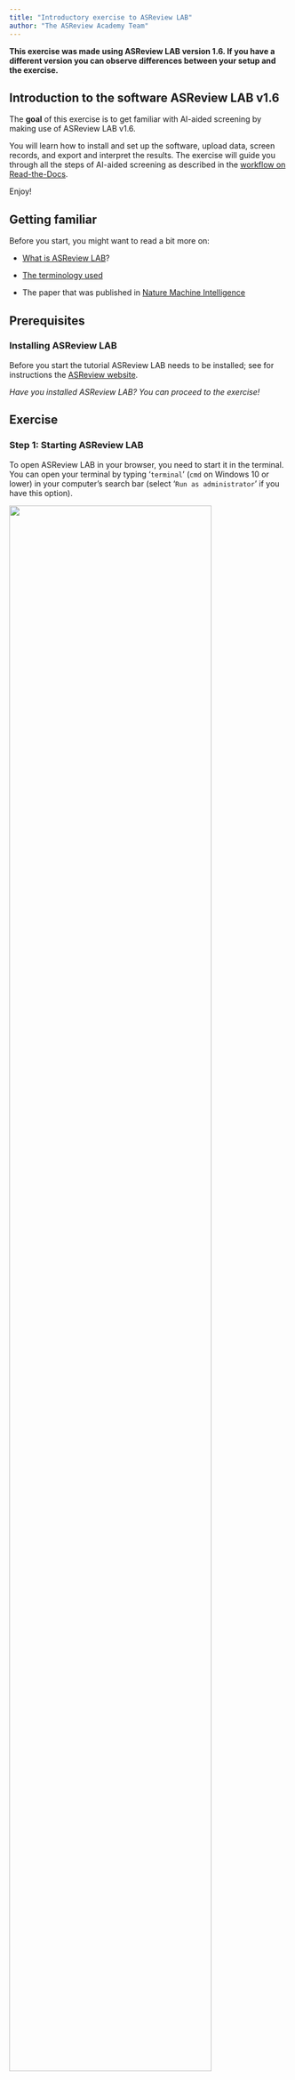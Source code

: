 ```yaml
---
title: "Introductory exercise to ASReview LAB"
author: "The ASReview Academy Team"
---
```


**This exercise was made using ASReview LAB version 1.6. If you have a different version you can observe differences between your setup and the exercise.**

## Introduction to the software ASReview LAB v1.6

The **goal** of this exercise is to get familiar with AI-aided screening
by making use of ASReview LAB v1.6.

You will learn how to install and set up the software, upload data,
screen records, and export and interpret the results. The exercise will
guide you through all the steps of AI-aided screening as described in
the [workflow on
Read-the-Docs](https://asreview.readthedocs.io/en/latest/about.html#labeling-workflow-with-asreview){target="_blank"}.

Enjoy!

## Getting familiar

Before you start, you might want to read a bit more on:

-   [What is ASReview
    LAB](https://asreview.readthedocs.io/en/latest/about.html#what-is-asreview-lab){target="_blank"}?

-   [The terminology
    used](https://asreview.readthedocs.io/en/latest/about.html#asreview-lab-terminology){target="_blank"}

-   The paper that was published in [Nature Machine
    Intelligence](https://www.nature.com/articles/s42256-020-00287-7){target="_blank"}

## Prerequisites

### Installing ASReview LAB

Before you start the tutorial ASReview LAB needs to be installed; see for instructions the [ASReview website](https://asreview.nl/download/){target="_blank"}.

*Have you installed ASReview LAB? You can proceed to the exercise!*

## Exercise

### Step 1: Starting ASReview LAB

To open ASReview LAB in your browser, you need to start it in the terminal. You can 
open your terminal by typing ‘`terminal`’ (`cmd` on Windows 10 or lower) in your 
computer’s search bar (select ‘`Run as administrator`’ if you have this option).

![](images/ASReviewLAB/step_1.png){width=85% fig-align="center"}

The terminal will open, in which you can type the following
command and press enter:

``` bash
asreview lab
```

Note that you have to keep your command-line interpreter running while
using ASReview LAB, even though the interface is in your browser!

![](images/ASReviewLAB/step_2.png){width=85% fig-align="center"}

It takes a few seconds for ELAS - your Electronic Learning Assistant -
to start the software. It will appear in your (default) web browser. 

But why do you need to start it up by running code in your command
prompt? This ensures that ASReview LAB is run locally. More
specifically, <u>your data is and stays your own</u>. Small price to pay
for complete privacy, right?! Read more about the key principles in the
[Zen of Elas](https://asreview.nl/blog/the-zen-of-elas/){target="_blank"}!

You can also run the software via a server, but you need to take care of
[hosting the server
yourself](https://asreview.readthedocs.io/en/latest/installation.html#server-installation){target="_blank"}
(or ask your IT-department).


*Have you opened ASReview LAB in your browser? If so, you can proceed to
step 2!*

### Step 2: Creating a project

Now that you have opened ASReview LAB, you can create a
new project. Below you will find a step-by-step guide. 

1.  *New project;*

Hover your mouse over the ‘`create`’ button with the plus sign in the
bottom right corner.

![](images/ASReviewLAB/step_3.png){width=85% fig-align="center"}

2.  *Project name;*

Select Validation Mode, fill out a project name and press ‘`NEXT`’. Note
that you can fill out your name and a description as well.

![](images/ASReviewLAB/step_3b.png){width=85% fig-align="center"}

For this exercise we are screening in the so-called ‘`Validation Mode`’
of ASReview. By screening in the [Validation
Mode](https://asreview.readthedocs.io/en/latest/project_create.html#project-modes){target="_blank"},
we are going to make use of a [benchmark
dataset](https://asreview.readthedocs.io/en/latest/data_labeled.html#fully-labeled-data){target="_blank"}.
This means that all records in the dataset have already been labeled as
relevant or irrelevant. This is indicated to the user through a banner
above each article. Note that in ‘Oracle Mode’ - when screening your own
dataset - the relevant papers will not be marked; you, the oracle, have
to make the decisions.

More detailed information about setting up a project can be found on
[ReadTheDocs](https://asreview.readthedocs.io/en/latest/project_create.html#project-information){target="_blank"}.

 
*Have you started creating a new project? If so, you can proceed to step
3!*

## Project setup

### Step 3: The dataset

Now that you have created your ASReview project (woohoo!), you need to set it
up. Without data, we have nothing to screen. So, you need to tell ELAS
which dataset you want to screen for relevant articles.     

Click on the ‘ADD’ button next to ‘Add dataset’. Now a menu appears
where you can choose how to load the dataset. You can add your dataset
by selecting a file or providing an URL. For this exercise, we will use
a benchmark dataset.

Go to the ‘`Benchmark datasets`’ button, open the first dataset (i.e. the
Van de Schoot (2017) dataset about PTSD trajectories) and click on
‘`ADD`’. After you select the dataset, click on ‘`SAVE`’.

![](images/ASReviewLAB/step_4.png){width=85% fig-align="center"}



*Have you successfully selected/uploaded the dataset? If so, you can
proceed to step 4!*

### Step 4: Prior knowledge

Before you can start screening the records, you need to tell ELAS what
kind of records you <u>are</u> and what kind of records you <u>are
not</u> looking for (i.e., relevant and irrelevant records,
respectively). We call this *prior knowledge*. Based on the prior
knowledge you provide, ELAS will reorder the stack of papers and provide
you with the record that is most likely to be relevant (default
settings).

When performing a systematic review with your own data, you need to
provide the prior knowledge yourself (at least one relevant and one
irrelevant record). However, because you are using the Validation Mode 
of ASReview, the relevant records are known; the original authors have 
already read ALL records.

To select the prior knowledge you first need to click on the ‘`ADD`’
button next to ‘`Add prior knowledge`’; see also the documentation 
about the selection of [prior knowledge](https://asreview.readthedocs.io/en/latest/project_create.html#select-prior-knowledge){target="_blank"}.
Now you will see a menu about selecting prior knowledge.

The following five papers are known to be relevant:

-   Latent Trajectories of Trauma Symptoms and Resilience 
    (DOI: [10.4088/JCP.13m08914](https://doi.org/10.4088/jcp.13m08914){target="_blank"})
-   A Latent Growth Mixture Modeling Approach to PTSD Symptoms in Rape
    Victims (DOI: [10.1177/1534765610395627](https://doi.org/10.1177/1534765610395627){target="_blank"})
-   Peace and War: Trajectories of Posttraumatic Stress Disorder
    Symptoms Before, During, and After Military Deployment in
    Afghanistan (DOI: [10.1177/0956797612457389](https://doi.org/10.1177/0956797612457389){target="_blank"})
-   The relationship between course of PTSD symptoms in deployed U.S.
    Marines and degree of combat exposure (DOI: [10.1002/jts.21988](https://doi.org/10.1002/jts.21988){target="_blank"})
-   Trajectories of trauma symptoms and resilience in deployed US
    military service members: Prospective cohort study (DOI: [10.1192/bjp.bp.111.096552](https://doi.org/10.1192/bjp.bp.111.096552){target="_blank"})

To add the relevant records, you click on ‘`Search`’, copy and paste the titles
of these relevant records one by one in the search bar and add them as
relevant.

![](images/ASReviewLAB/step_5.png){width=85% fig-align="center"}


After adding all five relevant records, you can add some irrelevant ones
by clicking the ‘`Random`’ button (use the arrow in the upper left corner
to be able to select this button) and by changing ‘`relevant`’ to
‘`irrelevant`’. Select five irrelevant records and click on ‘`CLOSE`’.

*Have you selected five relevant and five irrelevant records? If so, you
can proceed to step 5!*

### Step 5: Active learning model

The last step to complete the setup is to select the active learning
model you want to use. The default settings (i.e. Naïve Bayes, Max and
tf-idf) will suffice for this exercise. If you want to change the mode,
read which options are
[built-in](https://asreview.readthedocs.io/en/latest/project_create.html#model){target="_blank"}
or add your own model via a
[template](https://github.com/asreview/template-extension-new-model){target="_blank"}. 

You can click on ‘NEXT’. A menu with the defaults will appear. Since we
are using the defaults, you can click on ‘NEXT’ again. In the last step
of the setup, ASReview LAB runs the feature extractor, trains a model,
and ranks the records in your dataset. Depending on the model and the
size of your dataset, this can take a couple of minutes (meanwhile, you
can enjoy the animation video or read the blog post on [What is Active
Learning?](https://asreview.nl/blog/active-learning-explained/){target="_blank"}).

After the project is successfully initialized, you can start reviewing.

![](images/ASReviewLAB/step_6.png){width=85% fig-align="center"}

*Have you finished the setup? If so, you can proceed to step 7!*

![](images/ASReviewLAB/step_7.png){width=85% fig-align="center"}

## Screening phase

### Step 6: Screening the records

Everything is set up and ready to screen, well done!

Since we are in the Validation Mode of ASReview, you can pretend to be an
expert on the topic of PTSD and pretend you have all the knowledge of the
original screeners. All records in the dataset have been labeled as
relevant/irrelevant, which is indicated through a banner above each article.
Click on the heart shaped Relevant button if the record is marked as relevant.
If not, you can press the Irrelevant button.

Now, all we need is a Stopping Rule to determine when you are confident
that you have identified (almost) all relevant records in your dataset.
For this exercise, continue screening records until you have marked *50
consecutive records as irrelevant*. You can check up on your progress in
the [Analytics
page](https://asreview.readthedocs.io/en/latest/progress.html){target="_blank"}.

When you have reached your Stopping Rule and you are done screening, go
back to the Analytics page. Here you can see the summary statistics of
your project such as the number of records you have labeled relevant or
irrelevant. It also shows how many records are in your dataset and how
many records you labeled irrelevant since you have screened the last
relevant record. For more information about how to read these summary
statistics and interpret the corresponding charts, check out the
[documentation](https://asreview.readthedocs.io/en/latest/progress.html#analytics){target="_blank"}
on the Analytics page.

The Van de Schoot (2017) dataset contained 38 relevant records in this
particular example. Did you get to label all of them as relevant before
you reached your Stopping Rule? If you did, great!

What is the percentage of total papers you needed to screen to find the
number of relevant records you have found? Is it \<100%? Then, you were
quicker compared to the original screeners of the dataset!

You probably had to screen about only 2-3% of the data. Amazing right?!
Chances are though that you did not get to see a couple of relevant
records before you stopped screening. Do you think this is acceptable?
There is a trade-off between the time spent screening and the error
rate: the more records you screen, the lower the risk of missing a
relevant record. However, screening all records in your dataset is still
no guarantee for an error rate of zero, since even traditional screening
by humans - which is the gold standard to which we compare AI-assisted
screening - is not perfect [^1].

Your willingness to accept the risk that you may exclude some relevant
records is something to take into account when deciding on a Stopping
Rule. Read more about Stopping Rules and how to decide on a good
strategy for your data on the [discussion
platform](https://github.com/asreview/asreview/discussions){target="_blank"}. 

### Step 7: Extracting and inspecting the data

Now that you found all or most relevant records, you can export your
data using [these
instructions](https://asreview.readthedocs.io/en/latest/progress.html#export-results){target="_blank"}.
If you choose to inspect your data in Excel, download the data in
‘`Excel`’ format. If you prefer to inspect your data in R, download the
‘`CSV (UTF-8)`’ format and open it in R.

You can find all the data that was originally imported to ASReview in
the exported data file, in a new order and with two new columns added at
the end.

Using the information about the [Read the Docs
page](https://asreview.readthedocs.io/en/latest/progress.html#export-results){target="_blank"}
can you reorder your data to appear in the order in which you loaded
them into ASReview? And back to the order provided by ASReview?

Check if the number of records coded `included = 1` corresponds to the number
of relevant records on your Analytics page. From which row number, based on
the original ordering, do the included articles come from?

For the last exercise, it is important to change the order back to the order
provided by ASReview. Lastly, check out the first few records with no number
in the `included` column. Are those articles labeled as ‘`relevant`’ in the
original dataset? (Whether or not a record was pre-labeled as relevant is
shown in the column `label_included` in the original dataset.)

## Goal

In the beginning of the LAB the following goal was specified: “The
**goal** of this LAB is to get familiar with AI-aided screening by
making use of ASReview LAB.”
Did you achieve this goal?

If so: **congratulations!** You now know all the steps to create and
screen for a systematic review. ELAS wishes you a lot of fun screening
with ASReview!  
Do you like the software, leave a star on
[Github](https://github.com/asreview/asreview){target="_blank"}; this will help to
increase the visibility of the open-source project.

## What’s next?

Some suggestions:

-   Read a blog posts about:

    -   [Five ways to get involved in
        ASReview](https://asreview.nl/blog/open-source-and-research/){target="_blank"},
    -   [Seven ways to integrate ASReview in your systematic review
        workflow](https://asreview.nl/blog/seven-ways-to-integrate-asreview/){target="_blank"},
    -   [Active learning
        explained](https://asreview.nl/blog/active-learning-explained/){target="_blank"}.

-   Ready to start your own project? Upload [your own
    data](https://asreview.readthedocs.io/en/latest/data.html){target="_blank"} and start
    screening in the Oracle mode!

-   Try to find the hidden memory game in ASReview (some people found it
    by going through the [source
    code](https://github.com/asreview/asreview/tree/master/asreview){target="_blank"} on
    Github… +1 for open-science!)

![](images/ASReviewLAB/game_V1_6.png){width=85% fig-align="center"}

![](https://raw.githubusercontent.com/asreview/asreview/main/docs/images/game.png){width=85% fig-align="center"}

[^1]: Wang Z, Nayfeh T, Tetzlaff J, O’Blenis P, Murad MH (2020) Error
    rates of human reviewers during abstract screening in systematic
    reviews. PLOS ONE 15(1): e0227742.
    <[https://doi.org/10.1371/journal.pone.0227742](https://doi.org/10.1371/journal.pone.0227742){target="_blank"}>
